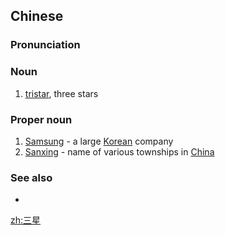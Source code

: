 ==Chinese==
{{zh-forms}}

===Pronunciation===
{{zh-pron
|m=sānxīng
|c=saam1 sing1
|mn=zz,kh:saⁿ-chheⁿ/xm,qz,tp:saⁿ-chhiⁿ
|cat=n,pn
}}

===Noun===
{{zh-noun}}

# [[tristar]], three stars

===Proper noun===
{{zh-proper noun}}

# [[w:Samsung Group|Samsung]] - a large [[Korea|Korean]] company
# [[w:Sanxing|Sanxing]] - name of various townships in [[China]]

===See also===
* {{pedialite|lang=zh|三星集团}}

[[zh:三星]]
